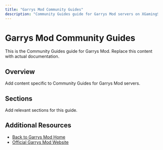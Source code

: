 ```yaml
---
title: "Garrys Mod Community Guides"
description: "Community Guides guide for Garrys Mod servers on XGamingServer"
---
```


# Garrys Mod Community Guides

This is the Community Guides guide for Garrys Mod. Replace this content with actual documentation.

## Overview

Add content specific to Community Guides for Garrys Mod servers.

## Sections

Add relevant sections for this guide.

## Additional Resources

- [Back to Garrys Mod Home](./index)
- [Official Garrys Mod Website](https://example.com)
